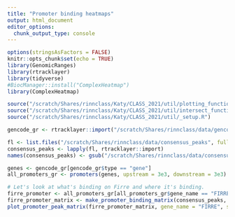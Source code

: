 ```yaml
---
title: "Promoter binding heatmaps"
output: html_document
editor_options: 
  chunk_output_type: console
---
```


```r
options(stringsAsFactors = FALSE)
knitr::opts_chunk$set(echo = TRUE)
library(GenomicRanges)
library(rtracklayer)
library(tidyverse)
#BiocManager::install("ComplexHeatmap")
library(ComplexHeatmap)

source("/scratch/Shares/rinnclass/Katy/CLASS_2021/util/plotting_functions.R")
source("/scratch/Shares/rinnclass/Katy/CLASS_2021/util/intersect_functions.R")
source("/scratch/Shares/rinnclass/Katy/CLASS_2021/util/_setup.R")
```

```r
gencode_gr <- rtracklayer::import("/scratch/Shares/rinnclass/data/gencode.v32.annotation.gtf")

fl <- list.files("/scratch/Shares/rinnclass/data/consensus_peaks", full.names = TRUE)
consensus_peaks <- lapply(fl, rtracklayer::import)
names(consensus_peaks) <- gsub("/scratch/Shares/rinnclass/data/consensus_peaks/|.bed", "", fl)
```

```r
genes <- gencode_gr[gencode_gr$type == "gene"]
all_promoters_gr <- promoters(genes, upstream = 3e3, downstream = 3e3)
```

```r
# Let's look at what's binding on Firre and where it's binding.
firre_promoter <- all_promoters_gr[all_promoters_gr$gene_name == "FIRRE"]
firre_promoter_matrix <- make_promoter_binding_matrix(consensus_peaks, firre_promoter)
plot_promoter_peak_matrix(firre_promoter_matrix, gene_name = "FIRRE", save_pdf = TRUE)
```

